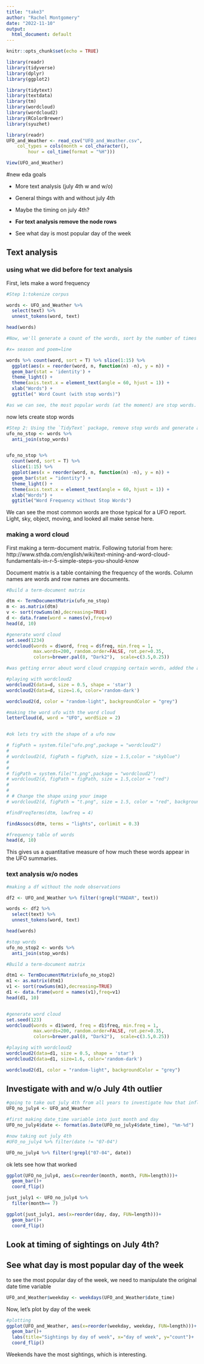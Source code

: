 ```yaml
---
title: "take3"
author: "Rachel Montgomery"
date: "2022-11-10"
output:
  html_document: default
---
```


```r
knitr::opts_chunk$set(echo = TRUE)
```

```r
library(readr)
library(tidyverse)
library(dplyr)
library(ggplot2)

library(tidytext)
library(textdata)
library(tm)
library(wordcloud)
library(wordcloud2)
library(RColorBrewer)
library(syuzhet)

```

```r
library(readr)
UFO_and_Weather <- read_csv("UFO_and_Weather.csv", 
    col_types = cols(month = col_character(), 
        hour = col_time(format = "%H")))

View(UFO_and_Weather)

```

#new eda goals

-   More text analysis (july 4th w and w/o)

-   General things with and without july 4th

-   Maybe the timing on july 4th?

-   **For text analysis remove the node rows**

-   See what day is most popular day of the week


## Text analysis


### using what we did before for text analysis 

First, lets make a word frequency

```r
#Step 1:tokenize corpus

words <- UFO_and_Weather %>%
  select(text) %>%
  unnest_tokens(word, text)

head(words)

#Now, we'll generate a count of the words, sort by the number of times the word occurs, and then plot the top 15 words in a bar plot

#x= season and poem=line

words %>% count(word, sort = T) %>% slice(1:15) %>%
  ggplot(aes(x = reorder(word, n, function(n) -n), y = n)) +
  geom_bar(stat = 'identity') +
  theme_light() +
  theme(axis.text.x = element_text(angle = 60, hjust = 1)) +
  xlab("Words") +
  ggtitle(" Word Count (with stop words)")

#as we can see, the most popular words (at the moment) are stop words. This isn't very helpful for our analysis, so we'll take them out
```


now lets create stop words
```r
#Step 2: Using the `TidyText` package, remove stop words and generate a new word count
ufo_no_stop <- words %>% 
  anti_join(stop_words)


ufo_no_stop %>%
  count(word, sort = T) %>% 
  slice(1:15) %>% 
  ggplot(aes(x = reorder(word, n, function(n) -n), y = n)) + 
  geom_bar(stat = "identity") + 
  theme_light() +
  theme(axis.text.x = element_text(angle = 60, hjust = 1)) + 
  xlab("Words") +
  ggtitle("Word Frequency without Stop Words") 
```

We can see the most common words are those typical for a UFO report. Light, sky, object, moving, and looked all make sense here.


### making a word cloud

First making a term-document matrix. 
Following tutorial from here: http://www.sthda.com/english/wiki/text-mining-and-word-cloud-fundamentals-in-r-5-simple-steps-you-should-know

Document matrix is a table containing the frequency of the words. Column names are words and row names are documents.

```r
#Build a term-document matrix

dtm <- TermDocumentMatrix(ufo_no_stop)
m <- as.matrix(dtm)
v <- sort(rowSums(m),decreasing=TRUE)
d <- data.frame(word = names(v),freq=v)
head(d, 10)
```

```r
#generate word cloud
set.seed(1234)
wordcloud(words = d$word, freq = d$freq, min.freq = 1,
          max.words=200, random.order=FALSE, rot.per=0.35, 
          colors=brewer.pal(8, "Dark2"),  scale=c(3.5,0.25))

#was getting error about word cloud cropping certain words, added the argument scale=c(3.5,0.25)

#playing with wordcloud2
wordcloud2(data=d, size = 0.5, shape = 'star')
wordcloud2(data=d, size=1.6, color='random-dark')

wordcloud2(d, color = "random-light", backgroundColor = "grey")

#making the word ufo with the word cloud
letterCloud(d, word = "UFO", wordSize = 2)


#ok lets try with the shape of a ufo now

# figPath = system.file("ufo.png",package = "wordcloud2")
# 
# wordcloud2(d, figPath = figPath, size = 1.5,color = "skyblue")
# 
# 
# figPath = system.file("t.png",package = "wordcloud2")
# wordcloud2(d, figPath = figPath, size = 1.5,color = "red")
# 
# 
# # Change the shape using your image
# wordcloud2(d, figPath = "t.png", size = 1.5, color = "red", backgroundColor="gray")


```


```r
#findFreqTerms(dtm, lowfreq = 4)

findAssocs(dtm, terms = "lights", corlimit = 0.3)

#frequency table of words
head(d, 10)
```
This gives us a quantitative measure of how much these words appear in the UFO summaries.


### text analysis w/o nodes

```r

#making a df without the node observations

df2 <- UFO_and_Weather %>% filter(!grepl("MADAR", text))

words <- df2 %>%
  select(text) %>%
  unnest_tokens(word, text)

head(words)

#stop words
ufo_no_stop2 <- words %>% 
  anti_join(stop_words)

#Build a term-document matrix

dtm1 <- TermDocumentMatrix(ufo_no_stop2)
m1 <- as.matrix(dtm1)
v1 <- sort(rowSums(m1),decreasing=TRUE)
d1 <- data.frame(word = names(v1),freq=v1)
head(d1, 10)


#generate word cloud
set.seed(123)
wordcloud(words = d1$word, freq = d1$freq, min.freq = 1,
          max.words=200, random.order=FALSE, rot.per=0.35, 
          colors=brewer.pal(8, "Dark2"),  scale=c(3.5,0.25))

#playing with wordcloud2
wordcloud2(data=d1, size = 0.5, shape = 'star')
wordcloud2(data=d1, size=1.6, color='random-dark')

wordcloud2(d1, color = "random-light", backgroundColor = "grey")
```




## Investigate with and w/o July 4th outlier
```r
#going to take out july 4th from all years to investigate how that influences the data set
UFO_no_july4 <- UFO_and_Weather

#first making date_time variable into just month and day
UFO_no_july4$date <- format(as.Date(UFO_no_july4$date_time), "%m-%d")

#now taking out july 4th
#UFO_no_july4 %>% filter(date != "07-04")

UFO_no_july4 %>% filter(!grepl("07-04", date))
```

ok lets see how that worked
```r
ggplot(UFO_no_july4, aes(x=reorder(month, month, FUN=length)))+
  geom_bar()+
  coord_flip()
```


```r
just_july1 <- UFO_no_july4 %>%
  filter(month== 7)
```


```r
ggplot(just_july1, aes(x=reorder(day, day, FUN=length)))+
  geom_bar()+
  coord_flip()

```


## Look at timing of sightings on July 4th?


## See what day is most popular day of the week

to see the most popular day of the week, we need to manipulate the original date time variable

```r

UFO_and_Weather$weekday <- weekdays(UFO_and_Weather$date_time)
```

Now, let's plot by day of the week
```r
#plotting
ggplot(UFO_and_Weather, aes(x=reorder(weekday, weekday, FUN=length)))+
  geom_bar()+
  labs(title="Sightings by day of week", x="day of week", y="count")+
  coord_flip()
```

Weekends have the most sightings, which is interesting.



